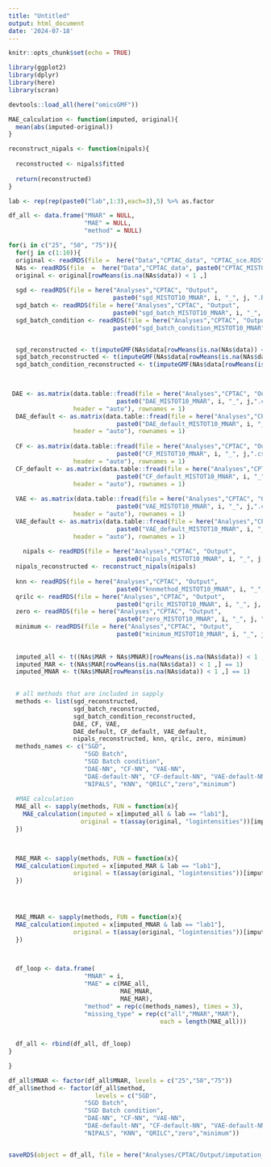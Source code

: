 ```yaml
---
title: "Untitled"
output: html_document
date: '2024-07-18'
---
```


```r
knitr::opts_chunk$set(echo = TRUE)
```

```r
library(ggplot2)
library(dplyr)
library(here)
library(scran)

devtools::load_all(here("omicsGMF"))

```

```r
MAE_calculation <- function(imputed, original){
  mean(abs(imputed-original))
}

reconstruct_nipals <- function(nipals){
  
  reconstructed <- nipals$fitted
  
  return(reconstructed)
}

lab <- rep(rep(paste0("lab",1:3),each=3),5) %>% as.factor

```




```r
df_all <- data.frame("MNAR" = NULL,
                     "MAE" = NULL,
                     "method" = NULL)

for(i in c("25", "50", "75")){
  for(j in c(1:10)){
  original <- readRDS(file =  here("Data","CPTAC_data", "CPTAC_sce.RDS"))
  NAs <- readRDS(file  =  here("Data","CPTAC_data", paste0("CPTAC_MISTOT10_MNAR", i, "_", j, ".RDS")))
  original <- original[rowMeans(is.na(NAs$data)) < 1 ,]
  
  sgd <- readRDS(file = here("Analyses","CPTAC", "Output", 
                             paste0("sgd_MISTOT10_MNAR", i, "_", j, ".RDS")))
  sgd_batch <- readRDS(file = here("Analyses","CPTAC", "Output", 
                             paste0("sgd_batch_MISTOT10_MNAR", i, "_", j, ".RDS")))
  sgd_batch_condition <- readRDS(file = here("Analyses","CPTAC", "Output", 
                             paste0("sgd_batch_condition_MISTOT10_MNAR", i, "_", j, ".RDS")))


  sgd_reconstructed <- t(imputeGMF(NAs$data[rowMeans(is.na(NAs$data)) < 1 ,], sgd))
  sgd_batch_reconstructed <- t(imputeGMF(NAs$data[rowMeans(is.na(NAs$data)) < 1 ,], sgd_batch))
  sgd_batch_condition_reconstructed <- t(imputeGMF(NAs$data[rowMeans(is.na(NAs$data)) < 1 ,], sgd_batch_condition))

  

 DAE <- as.matrix(data.table::fread(file = here("Analyses","CPTAC", "Output", 
                              paste0("DAE_MISTOT10_MNAR", i, "_", j,".csv")),
                  header = "auto"), rownames = 1)
  DAE_default <- as.matrix(data.table::fread(file = here("Analyses","CPTAC", "Output", 
                              paste0("DAE_default_MISTOT10_MNAR", i, "_", j,".csv")),
                  header = "auto"), rownames = 1)
  
  CF <- as.matrix(data.table::fread(file = here("Analyses","CPTAC", "Output", 
                              paste0("CF_MISTOT10_MNAR", i, "_", j,".csv")),
                  header = "auto"), rownames = 1)
  CF_default <- as.matrix(data.table::fread(file = here("Analyses","CPTAC", "Output", 
                              paste0("CF_default_MISTOT10_MNAR", i, "_", j,".csv")),
                  header = "auto"), rownames = 1)
  
  VAE <- as.matrix(data.table::fread(file = here("Analyses","CPTAC", "Output", 
                              paste0("VAE_MISTOT10_MNAR", i, "_", j,".csv")),
                  header = "auto"), rownames = 1)
  VAE_default <- as.matrix(data.table::fread(file = here("Analyses","CPTAC", "Output", 
                              paste0("VAE_default_MISTOT10_MNAR", i, "_", j,".csv")),
                  header = "auto"), rownames = 1)
  
    nipals <- readRDS(file = here("Analyses","CPTAC", "Output",
                              paste0("nipals_MISTOT10_MNAR", i, "_", j, ".RDS")))
  nipals_reconstructed <- reconstruct_nipals(nipals)
    
  knn <- readRDS(file = here("Analyses","CPTAC", "Output", 
                              paste0("knnmethod_MISTOT10_MNAR", i, "_", j, ".RDS")))
  qrilc <- readRDS(file = here("Analyses","CPTAC", "Output", 
                              paste0("qrilc_MISTOT10_MNAR", i, "_", j, ".RDS")))
  zero <- readRDS(file = here("Analyses","CPTAC", "Output", 
                              paste0("zero_MISTOT10_MNAR", i, "_", j, ".RDS")))
  minimum <- readRDS(file = here("Analyses","CPTAC", "Output",  
                              paste0("minimum_MISTOT10_MNAR", i, "_", j, ".RDS")))
  
  
  imputed_all <- t((NAs$MAR + NAs$MNAR)[rowMeans(is.na(NAs$data)) < 1 ,] == 1)
  imputed_MAR <- t(NAs$MAR[rowMeans(is.na(NAs$data)) < 1 ,] == 1)
  imputed_MNAR <- t(NAs$MNAR[rowMeans(is.na(NAs$data)) < 1 ,] == 1)

  
  # all methods that are included in sapply
  methods <- list(sgd_reconstructed, 
                  sgd_batch_reconstructed, 
                  sgd_batch_condition_reconstructed, 
                  DAE, CF, VAE,
                  DAE_default, CF_default, VAE_default, 
                  nipals_reconstructed, knn, qrilc, zero, minimum)
  methods_names <- c("SGD", 
                     "SGD Batch", 
                     "SGD Batch condition", 
                     "DAE-NN", "CF-NN", "VAE-NN",
                     "DAE-default-NN", "CF-default-NN", "VAE-default-NN",
                     "NIPALS", "KNN", "QRILC","zero","minimum")
  
  #MAE calculation
  MAE_all <- sapply(methods, FUN = function(x){
    MAE_calculation(imputed = x[imputed_all & lab == "lab1"], 
                    original = t(assay(original, "logintensities"))[imputed_all & lab == "lab1"])
  })
  


  MAE_MAR <- sapply(methods, FUN = function(x){
  MAE_calculation(imputed = x[imputed_MAR & lab == "lab1"],
                  original = t(assay(original, "logintensities"))[imputed_MAR & lab == "lab1"])
  })
  



  MAE_MNAR <- sapply(methods, FUN = function(x){
  MAE_calculation(imputed = x[imputed_MNAR & lab == "lab1"], 
                  original = t(assay(original, "logintensities"))[imputed_MNAR & lab == "lab1"])
  })


  
  df_loop <- data.frame(
                     "MNAR" = i,
                     "MAE" = c(MAE_all, 
                               MAE_MNAR, 
                               MAE_MAR), 
                     "method" = rep(c(methods_names), times = 3), 
                     "missing_type" = rep(c("all","MNAR","MAR"), 
                                          each = length(MAE_all)))
  
  
  df_all <- rbind(df_all, df_loop)
}

}

df_all$MNAR <- factor(df_all$MNAR, levels = c("25","50","75"))
df_all$method <- factor(df_all$method, 
                        levels = c("SGD", 
                     "SGD Batch",
                     "SGD Batch condition", 
                     "DAE-NN", "CF-NN", "VAE-NN",
                     "DAE-default-NN", "CF-default-NN", "VAE-default-NN",
                     "NIPALS", "KNN", "QRILC","zero","minimum"))


saveRDS(object = df_all, file = here("Analyses/CPTAC/Output/imputation_results_CPTAC_lab1.RDS"))
```
